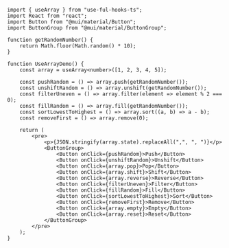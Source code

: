 
<UseArrayDemo />

```tsx
import { useArray } from "use-ful-hooks-ts";
import React from "react";
import Button from "@mui/material/Button";
import ButtonGroup from "@mui/material/ButtonGroup";

function getRandomNumber() {
	return Math.floor(Math.random() * 10);
}

function UseArrayDemo() {
	const array = useArray<number>([1, 2, 3, 4, 5]);

	const pushRandom = () => array.push(getRandomNumber());
	const unshiftRandom = () => array.unshift(getRandomNumber());
	const filterUneven = () => array.filter(element => element % 2 === 0);
	const fillRandom = () => array.fill(getRandomNumber());
	const sortLowestToHighest = () => array.sort((a, b) => a - b);
	const removeFirst = () => array.remove(0);

	return (
		<pre>
			<p>{JSON.stringify(array.state).replaceAll(",", ", ")}</p>
			<ButtonGroup>
				<Button onClick={pushRandom}>Push</Button>
				<Button onClick={unshiftRandom}>Unshift</Button>
				<Button onClick={array.pop}>Pop</Button>
				<Button onClick={array.shift}>Shift</Button>
				<Button onClick={array.reverse}>Reverse</Button>
				<Button onClick={filterUneven}>Filter</Button>
				<Button onClick={fillRandom}>Fill</Button>
				<Button onClick={sortLowestToHighest}>Sort</Button>
				<Button onClick={removeFirst}>Remove</Button>
				<Button onClick={array.empty}>Empty</Button>
				<Button onClick={array.reset}>Reset</Button>
			</ButtonGroup>
		</pre>
	);
}
```
